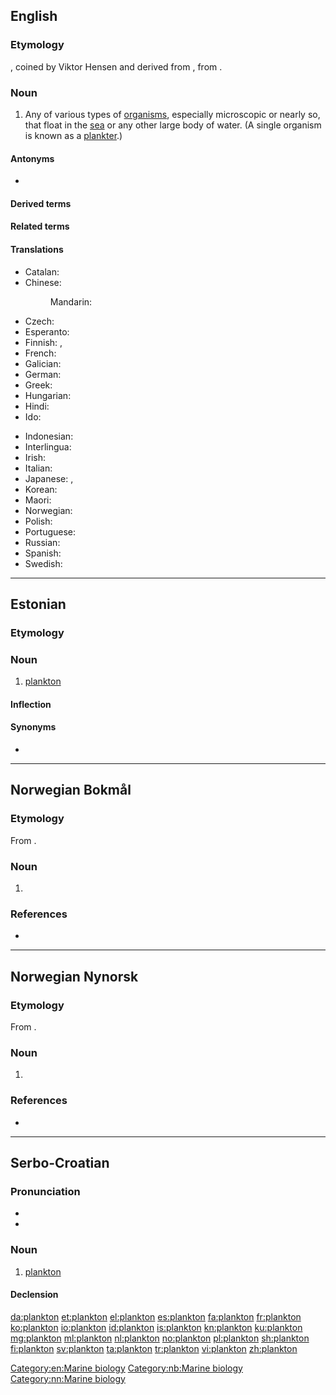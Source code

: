 {{also|Plankton}}
==English==
{{wikipedia}}

===Etymology===
{{borrowing|de|Plankton|lang=en}}, coined by Viktor Hensen and derived from {{etyl|grc|en}} {{m|grc|πλαγκτός||drifter}}, from {{m|grc|πλάζω||I turn aside, wander}}.

===Noun===
{{en-noun|-|s}}

# Any of various types of [[organism]]s, especially microscopic or nearly so, that float in the [[sea]] or any other large body of water. (A single organism is known as a [[plankter]].)

====Antonyms====
* {{l|en|nekton}}

====Derived terms====
{{der3|[[aeroplankton]]
|[[bacterioplankton]]
|[[epiplankton]]
|[[femtoplankton]]
|[[holoplankton]]
|[[macroplankton]]
|[[megaplankton]]
|[[meroplankton]]
|[[mesoplankton]]
|[[microplankton]]
|[[nanoplankton]]
|[[phytoplankton]]
|[[picoplankton]]
|[[planktonic]]
|[[pseudoplankton]]
|[[zooplankton]]}}

====Related terms====
{{rel3|[[plankter]]
|[[planktic]]
|[[planktology]]
|[[planktotrophic]]}}

====Translations====
{{trans-top|generic term for all the organisms that float in the sea}}
* Catalan: {{t|ca|plàncton|m}}
* Chinese:
*: Mandarin: {{t+|cmn|浮游生物|tr=fúyóu shēngwù|sc=Hani}}
* Czech: {{t|cs|plankton|m}}
* Esperanto: {{t|eo|planktono}}
* Finnish: {{t+|fi|plankton}}, {{t|fi|keijusto}}
* French: {{t+|fr|plancton|m}}
* Galician: {{t+|gl|plancto|m}}
* German: {{t+|de|Plankton|n}}
* Greek: {{t+|el|πλαγκτόν|n}}
* Hungarian: {{t|hu|plankton}}
* Hindi: {{t|hi|प्लवक|m}}
* Ido: {{t+|io|planktono}}
{{trans-mid}}
* Indonesian: {{t+|id|plankton}}
* Interlingua: {{t|ia|plancton}}
* Irish: {{t|ga|planctón|m}}
* Italian: {{t+|it|plancton|m}}
* Japanese: {{t|ja|浮遊生物|tr=ふゆうせいぶつ, fuyūseibutsu|sc=Jpan}}, {{t|ja|プランクトン|tr=purankuton|sc=Jpan}}
* Korean: {{t|ko|플랑크톤|sc=Kore}}
* Maori: {{t|mi|meroiti}}
* Norwegian: {{t+|no|plankton|n}}
* Polish: {{t+|pl|plankton|m-in}}
* Portuguese: {{t+|pt|plâncton|m}}
* Russian: {{t+|ru|планкто́н|m}}
* Spanish: {{t|es|plancton|m}}
* Swedish: {{t+|sv|plankton|n}}
{{trans-bottom}}

[[Category:en:Marine biology]]

----

==Estonian==

===Etymology===
{{rfe|lang=et}}

===Noun===
{{et-noun}}

# [[#English|plankton]]

====Inflection====
{{rfinfl|et|noun}}

====Synonyms====
* {{l|et|hõljum}}

----

==Norwegian Bokmål==
{{wikipedia|lang=no}}

===Etymology===
From {{etyl|grc|nb}} {{m|grc|πλαγκτός}}.

===Noun===
{{head|nb|noun|g=n|definite singular|planktonet}}

# {{l|en|plankton}}

===References===
* {{R:The Bokmål Dictionary}}
[[Category:nb:Marine biology]]

----

==Norwegian Nynorsk==
{{wikipedia|lang=nn}}

===Etymology===
From {{etyl|grc|nn}} {{m|grc|πλαγκτός}}.

===Noun===
{{head|nn|noun|g=n|definite singular|planktonet}}

# {{l|en|plankton}}

===References===
* {{R:The Nynorsk Dictionary}}
[[Category:nn:Marine biology]]

----

==Serbo-Croatian==

===Pronunciation===
* {{IPA|/plǎnktoːn/|lang=sh}}
* {{hyphenation|plank|ton|lang=sh}}

===Noun===
{{sh-noun|g=m|head=plànktōn|r|планктон|пла̀нкто̄н}}

# [[#English|plankton]]

====Declension====
{{sh-decl-noun-unc
|plànktōn
|planktóna
|planktonu
|plankton
|planktone
|planktonu
|planktonom
}}

[[da:plankton]]
[[et:plankton]]
[[el:plankton]]
[[es:plankton]]
[[fa:plankton]]
[[fr:plankton]]
[[ko:plankton]]
[[io:plankton]]
[[id:plankton]]
[[is:plankton]]
[[kn:plankton]]
[[ku:plankton]]
[[mg:plankton]]
[[ml:plankton]]
[[nl:plankton]]
[[no:plankton]]
[[pl:plankton]]
[[sh:plankton]]
[[fi:plankton]]
[[sv:plankton]]
[[ta:plankton]]
[[tr:plankton]]
[[vi:plankton]]
[[zh:plankton]]